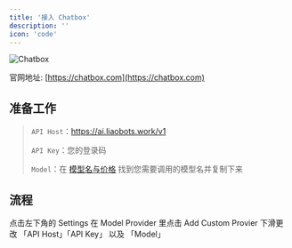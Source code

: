 ```yaml
---
title: '接入 Chatbox'
description: ''
icon: 'code'
---
```


![Chatbox](/images/chatbox/chatbox-icon.jpg)

官网地址: [https://chatbox.com](https://chatbox.com)

## 准备工作

> `API Host`：https://ai.liaobots.work/v1
>
> `API Key`：您的登录码
>
> `Model`：在 [模型名与价格](/introduction.mdx) 找到您需要调用的模型名并复制下来


## 流程
<Steps>
    <Step title="第一步">
        <Card title="点击设置" img="/images/chatbox/step-1.jpg">
          点击左下角的 Settings
        </Card>
    </Step>
    <Step title="第二步">
    <Card title="添加自定义模型提供商" img="/images/chatbox/step-2.jpg">
      在 Model Provider 里点击 Add Custom Provier
    </Card>
    </Step>
    <Step title="第三部">
    <Card title="更改关键设置" img="/images/chatbox/step-3.jpg">
      下滑更改 「API Host」「API Key」 以及 「Model」
    </Card>
    </Step>
</Steps>